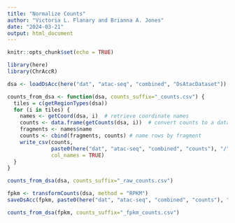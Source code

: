 ```yaml
---
title: "Normalize Counts"
author: "Victoria L. Flanary and Brianna A. Jones"
date: "2024-03-21"
output: html_document
---
```


```r
knitr::opts_chunk$set(echo = TRUE)
```

```r
library(here)
library(ChrAccR)
```

```r
dsa <- loadDsAcc(here("dat", "atac-seq", "combined", "DsAtacDataset"))
```

```r
counts_from_dsa <- function(dsa, counts_suffix="_counts.csv") {
  tiles = c(getRegionTypes(dsa))
  for (i in tiles) {
    names <- getCoord(dsa, i)  # retrieve coordinate names
    counts <- data.frame(getCounts(dsa, i))  # convert counts to a dataframe
    fragments <- names$name
    counts <- cbind(fragments, counts) # name rows by fragment
    write_csv(counts, 
              paste0(here("dat", "atac-seq", "combined", "counts"), "/", i, counts_suffix), 
              col_names = TRUE)
  }
}
```

```r
counts_from_dsa(dsa, counts_suffix="_raw_counts.csv")
```

```r
fpkm <- transformCounts(dsa, method = "RPKM")
saveDsAcc(fpkm, paste0(here("dat", "atac-seq", "combined", "counts"), "/", "DsAtacDataset_FPKM"))
```

```r
counts_from_dsa(fpkm, counts_suffix="_fpkm_counts.csv")
```
